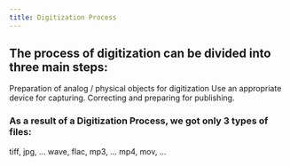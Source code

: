 ```yaml
---
title: Digitization Process
---
```



## The process of digitization can be divided into three main steps:

<CardGrid stagger>
    <Card title="1. Preparation" icon="approve-check">
        Preparation of analog / physical objects for digitization
    </Card>
    <Card title="2. Capturing" icon="add-document">
        Use an appropriate device for capturing.
    </Card>
    <Card title="3. Editing" icon="setting">
        Correcting and preparing for publishing.
    </Card>
</CardGrid>

### As a result of a Digitization Process, we got only 3 types of files:

<CardGrid stagger>
    <Card title="1. IMAGE FILES" icon="information">
        tiff, jpg, ...
    </Card>
    <Card title="2. AUDIO FILES" icon="information">
        wave, flac, mp3, ...
    </Card>
    <Card title="3. VIDEO FILES" icon="information">
        mp4, mov, ...
    </Card>
</CardGrid>
